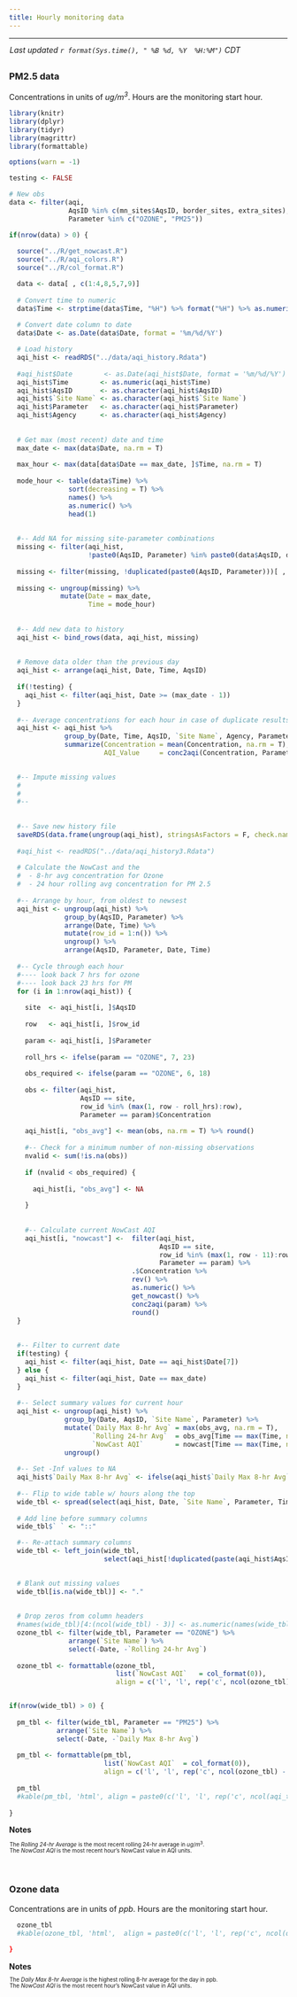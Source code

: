 ```yaml
---
title: Hourly monitoring data
---
```


<style>
  body {margin-left: 0px;}
  .main-container {max-width: 1350px;}
  tr:nth-child(even){background-color: #e9e9e9;}
  tr:nth-child(odd){background-color: #FFF; }
</style>

<script type="text/JavaScript">
  setTimeout(function() { window.location=window.location;}, 350000);
</script>

<hr> 

<div style = "margin-left: 1px; margin-bottom: 12px; margin-top:-2px;"> 
 _Last updated `r format(Sys.time(), " %B %d, %Y  %H:%M")` CDT_
</div>

<!-- ## {.tabset .tabset-pills} -->

##  {.tabset}

### __PM2.5 data__  
Concentrations in units of  _ug/m$^3$_. Hours are the monitoring start hour. <br>  
```r
library(knitr)
library(dplyr)
library(tidyr)
library(magrittr)
library(formattable)

options(warn = -1)

testing <- FALSE

# New obs
data <- filter(aqi, 
               AqsID %in% c(mn_sites$AqsID, border_sites, extra_sites), 
               Parameter %in% c("OZONE", "PM25"))

if(nrow(data) > 0) {
  
  source("../R/get_nowcast.R")
  source("../R/aqi_colors.R")
  source("../R/col_format.R")

  data <- data[ , c(1:4,8,5,7,9)]
  
  # Convert time to numeric
  data$Time <- strptime(data$Time, "%H") %>% format("%H") %>% as.numeric()
  
  # Convert date column to date
  data$Date <- as.Date(data$Date, format = '%m/%d/%Y')

  # Load history
  aqi_hist <- readRDS("../data/aqi_history.Rdata")
  
  #aqi_hist$Date        <- as.Date(aqi_hist$Date, format = '%m/%d/%Y')
  aqi_hist$Time        <- as.numeric(aqi_hist$Time)
  aqi_hist$AqsID       <- as.character(aqi_hist$AqsID)
  aqi_hist$`Site Name` <- as.character(aqi_hist$`Site Name`)
  aqi_hist$Parameter   <- as.character(aqi_hist$Parameter)
  aqi_hist$Agency      <- as.character(aqi_hist$Agency)
  
  
  # Get max (most recent) date and time
  max_date <- max(data$Date, na.rm = T)
  
  max_hour <- max(data[data$Date == max_date, ]$Time, na.rm = T)
  
  mode_hour <- table(data$Time) %>% 
               sort(decreasing = T) %>% 
               names() %>% 
               as.numeric() %>% 
               head(1)
  
  
  #-- Add NA for missing site-parameter combinations
  missing <- filter(aqi_hist, 
                    !paste0(AqsID, Parameter) %in% paste0(data$AqsID, data$Parameter))
  
  missing <- filter(missing, !duplicated(paste0(AqsID, Parameter)))[ , 1:6]
            
  missing <- ungroup(missing) %>% 
             mutate(Date = max_date,  
                    Time = mode_hour)  
  
  
  #-- Add new data to history
  aqi_hist <- bind_rows(data, aqi_hist, missing)
  
  
  # Remove data older than the previous day 
  aqi_hist <- arrange(aqi_hist, Date, Time, AqsID)
  
  if(!testing) {
    aqi_hist <- filter(aqi_hist, Date >= (max_date - 1))
  }
  
  #-- Average concentrations for each hour in case of duplicate results
  aqi_hist <- aqi_hist %>%
              group_by(Date, Time, AqsID, `Site Name`, Agency, Parameter) %>%
              summarize(Concentration = mean(Concentration, na.rm = T),
                        AQI_Value     = conc2aqi(Concentration, Parameter))

  
  #-- Impute missing values
  #
  #
  #--
  
  
  #-- Save new history file
  saveRDS(data.frame(ungroup(aqi_hist), stringsAsFactors = F, check.names = F), "../data/aqi_history.Rdata")
  
  #aqi_hist <- readRDS("../data/aqi_history3.Rdata")
  
  # Calculate the NowCast and the
  #  - 8-hr avg concentration for Ozone
  #  - 24 hour rolling avg concentration for PM 2.5
  
  #-- Arrange by hour, from oldest to newsest
  aqi_hist <- ungroup(aqi_hist) %>% 
              group_by(AqsID, Parameter) %>% 
              arrange(Date, Time) %>% 
              mutate(row_id = 1:n()) %>% 
              ungroup() %>%
              arrange(AqsID, Parameter, Date, Time)
  
  #-- Cycle through each hour
  #---- look back 7 hrs for ozone
  #---- look back 23 hrs for PM
  for (i in 1:nrow(aqi_hist)) {
    
    site  <- aqi_hist[i, ]$AqsID
    
    row   <- aqi_hist[i, ]$row_id
    
    param <- aqi_hist[i, ]$Parameter
    
    roll_hrs <- ifelse(param == "OZONE", 7, 23)
    
    obs_required <- ifelse(param == "OZONE", 6, 18)
    
    obs <- filter(aqi_hist, 
                  AqsID == site, 
                  row_id %in% (max(1, row - roll_hrs):row),
                  Parameter == param)$Concentration
    
    aqi_hist[i, "obs_avg"] <- mean(obs, na.rm = T) %>% round()
    
    #-- Check for a minimum number of non-missing observations
    nvalid <- sum(!is.na(obs))
    
    if (nvalid < obs_required) {
      
      aqi_hist[i, "obs_avg"] <- NA
      
    }
    
  
    #-- Calculate current NowCast AQI
    aqi_hist[i, "nowcast"] <-  filter(aqi_hist, 
                                      AqsID == site, 
                                      row_id %in% (max(1, row - 11):row),
                                      Parameter == param) %>% 
                               .$Concentration %>%
                               rev() %>%
                               as.numeric() %>%
                               get_nowcast() %>%
                               conc2aqi(param) %>%
                               round()
  }
  
  
  #-- Filter to current date
  if(testing) {
    aqi_hist <- filter(aqi_hist, Date == aqi_hist$Date[7])
  } else {
    aqi_hist <- filter(aqi_hist, Date == max_date)
  }
  
  #-- Select summary values for current hour
  aqi_hist <- ungroup(aqi_hist) %>% 
              group_by(Date, AqsID, `Site Name`, Parameter) %>%
              mutate(`Daily Max 8-hr Avg` = max(obs_avg, na.rm = T),
                     `Rolling 24-hr Avg`  = obs_avg[Time == max(Time, na.rm = T)],
                     `NowCast AQI`        = nowcast[Time == max(Time, na.rm = T)]) %>% 
              ungroup()
  
  #-- Set -Inf values to NA
  aqi_hist$`Daily Max 8-hr Avg` <- ifelse(aqi_hist$`Daily Max 8-hr Avg` == -Inf, NA, aqi_hist$`Daily Max 8-hr Avg`)
  
  #-- Flip to wide table w/ hours along the top
  wide_tbl <- spread(select(aqi_hist, Date, `Site Name`, Parameter, Time, Concentration), Time, Concentration)
  
  # Add line before summary columns
  wide_tbl$` ` <- "::"

  #-- Re-attach summary columns
  wide_tbl <- left_join(wide_tbl, 
                        select(aqi_hist[!duplicated(paste(aqi_hist$AqsID, aqi_hist$Parameter)), ], Date, `Site Name`, Parameter, `Daily Max 8-hr Avg`, `Rolling 24-hr Avg`, `NowCast AQI`))
  

  # Blank out missing values
  wide_tbl[is.na(wide_tbl)] <- "."
  
  
  # Drop zeros from column headers
  #names(wide_tbl)[4:(ncol(wide_tbl) - 3)] <- as.numeric(names(wide_tbl)[4:(ncol(wide_tbl) - 3)])
  ozone_tbl <- filter(wide_tbl, Parameter == "OZONE") %>% 
               arrange(`Site Name`) %>% 
               select(-Date, -`Rolling 24-hr Avg`)
                  
  ozone_tbl <- formattable(ozone_tbl,
                           list(`NowCast AQI`   = col_format(0)),
                           align = c('l', 'l', rep('c', ncol(ozone_tbl) - 2)))



```


```r

if(nrow(wide_tbl) > 0) {
  
  pm_tbl <- filter(wide_tbl, Parameter == "PM25") %>% 
            arrange(`Site Name`) %>% 
            select(-Date, -`Daily Max 8-hr Avg`)
 
  pm_tbl <- formattable(pm_tbl,
                        list(`NowCast AQI`  = col_format(0)),
                        align = c('l', 'l', rep('c', ncol(ozone_tbl) - 2)))
  
  pm_tbl
  #kable(pm_tbl, 'html', align = paste0(c('l', 'l', rep('c', ncol(aqi_table_pm25) - 2)), collapse = ""))
 
}
```

__Notes__  
<div style = "margin-left: 1px; font-size: 0.7em;"> 
The _Rolling 24-hr Average_ is the most recent rolling 24-hr average in $ug/m^3$.    
The _NowCast AQI_ is the most recent hour's NowCast value in AQI units.   
</div>
<br>


### __Ozone data__  
Concentrations are in units of _ppb_. Hours are the monitoring start hour. <br>  
```r

  ozone_tbl 
  #kable(ozone_tbl, 'html',  align = paste0(c('l', 'l', rep('c', ncol(ozone_tbl) - 2)), collapse = ""))
  
} 
```
__Notes__  
<div style = "margin-left: 1px; font-size: 0.7em;"> 
The _Daily Max 8-hr Average_ is the highest rolling 8-hr average for the day in ppb.   
The _NowCast AQI_ is the most recent hour's NowCast value in AQI units.  
</div>
<br>  


